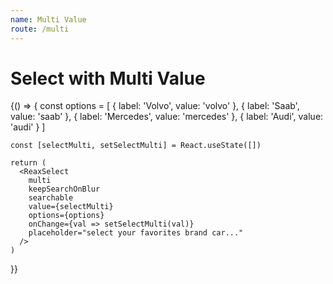 ```yaml
---
name: Multi Value
route: /multi
---
```


# Select with Multi Value

<Playground>
  {() => {
    const options = [
      { label: 'Volvo', value: 'volvo' },
      { label: 'Saab', value: 'saab' },
      { label: 'Mercedes', value: 'mercedes' },
      { label: 'Audi', value: 'audi' }
    ]

    const [selectMulti, setSelectMulti] = React.useState([])

    return (
      <ReaxSelect
        multi
        keepSearchOnBlur
        searchable
        value={selectMulti}
        options={options}
        onChange={val => setSelectMulti(val)}
        placeholder="select your favorites brand car..."
      />
    )
  }}
</Playground>
